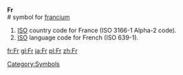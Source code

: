 '''Fr'''<br>
#{{chemistry}} symbol for [[francium]]
[[Category:Symbols]]
#[[ISO]] country code for France (ISO 3166-1 Alpha-2 code).
#[[ISO]] language code for French (ISO 639-1).

[[fr:Fr]]
[[gl:Fr]]
[[ja:Fr]]
[[pl:Fr]]
[[zh:Fr]]